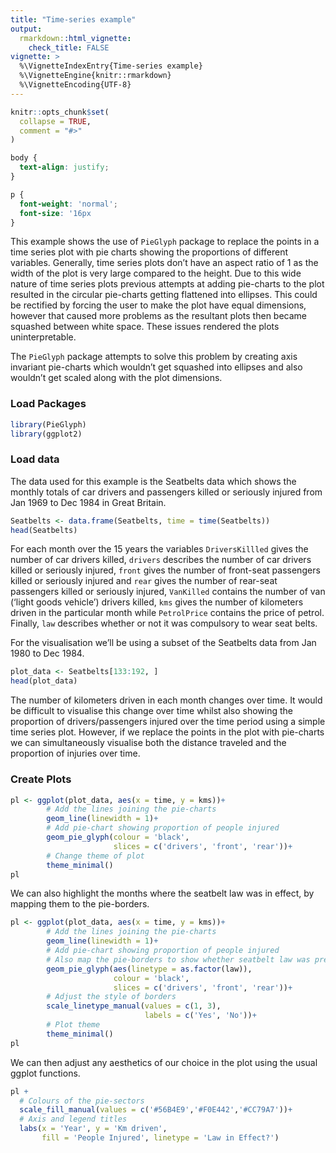 ```yaml
---
title: "Time-series example"
output: 
  rmarkdown::html_vignette:
    check_title: FALSE
vignette: >
  %\VignetteIndexEntry{Time-series example}
  %\VignetteEngine{knitr::rmarkdown}
  %\VignetteEncoding{UTF-8}
---
```


```r
knitr::opts_chunk$set(
  collapse = TRUE,
  comment = "#>"
)
```

```css
body {
  text-align: justify;
}

p {
  font-weight: 'normal';
  font-size: '16px
}
```
<p> This example shows the use of `PieGlyph` package to replace the points in a time series plot with pie charts showing the proportions of different variables. Generally, time series plots don't have an aspect ratio of 1 as the width of the plot is very large compared to the height. Due to this wide nature of time series plots previous attempts at adding pie-charts to the plot resulted in the circular pie-charts getting flattened into ellipses. This could be rectified by forcing the user to make the plot have equal dimensions, however that caused more problems as the resultant plots then became squashed between white space. These issues rendered the plots uninterpretable.</p>

<p> The `PieGlyph` package attempts to solve this problem by creating axis invariant pie-charts which wouldn't get squashed into ellipses and also wouldn't get scaled along with the plot dimensions. </p>

### Load Packages
```r
library(PieGlyph)
library(ggplot2)
```

### Load data

<p>The data used for this example is the Seatbelts data which shows the monthly totals of car drivers and passengers killed or seriously injured from Jan 1969 to Dec 1984 in Great Britain.</p>

```r
Seatbelts <- data.frame(Seatbelts, time = time(Seatbelts))
head(Seatbelts)
```

<p>For each month over the 15 years the variables `DriversKillled` gives the number of car drivers killed, `drivers` describes the number of car drivers killed or seriously injured, `front` gives the number of front-seat passengers killed or seriously injured and `rear` gives the number of rear-seat passengers killed or seriously injured, `VanKilled` contains the number of van (‘light goods vehicle’) drivers killed, `kms` gives the number of kilometers driven in the particular month while `PetrolPrice` contains the price of petrol. Finally, `law` describes whether or not it was compulsory to wear seat belts.</p>

<p>For the visualisation we'll be using a subset of the Seatbelts data from Jan 1980 to Dec 1984.</p>
```r
plot_data <- Seatbelts[133:192, ]
head(plot_data)
```

<p> The number of kilometers driven in each month changes over time. It would be difficult to visualise this change over time whilst also showing the proportion of drivers/passengers injured over the time period using a simple time series plot. However, if we replace the points in the plot with pie-charts we can simultaneously visualise both the distance traveled and the proportion of injuries over time.</p>

### Create Plots

```r
pl <- ggplot(plot_data, aes(x = time, y = kms))+
        # Add the lines joining the pie-charts
        geom_line(linewidth = 1)+
        # Add pie-chart showing proportion of people injured
        geom_pie_glyph(colour = 'black',
                       slices = c('drivers', 'front', 'rear'))+
        # Change theme of plot
        theme_minimal()
pl    
```

<p>We can also highlight the months where the seatbelt law was in effect, by mapping them to the pie-borders.</p>
```r
pl <- ggplot(plot_data, aes(x = time, y = kms))+
        # Add the lines joining the pie-charts
        geom_line(linewidth = 1)+
        # Add pie-chart showing proportion of people injured
        # Also map the pie-borders to show whether seatbelt law was present
        geom_pie_glyph(aes(linetype = as.factor(law)), 
                       colour = 'black',
                       slices = c('drivers', 'front', 'rear'))+
        # Adjust the style of borders
        scale_linetype_manual(values = c(1, 3),
                              labels = c('Yes', 'No'))+
        # Plot theme
        theme_minimal()
pl    

```


<p> We can then adjust any aesthetics of our choice in the plot using the usual ggplot functions. </p> 
```r
pl + 
  # Colours of the pie-sectors
  scale_fill_manual(values = c('#56B4E9','#F0E442','#CC79A7'))+
  # Axis and legend titles
  labs(x = 'Year', y = 'Km driven',
       fill = 'People Injured', linetype = 'Law in Effect?')
```

